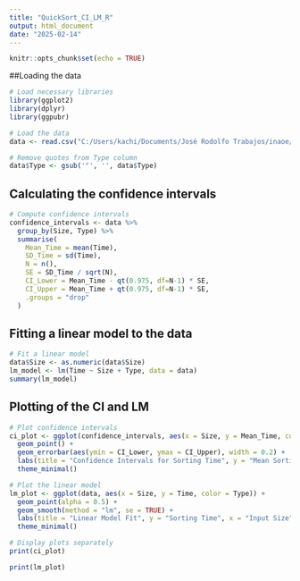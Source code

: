 ---
title: "QuickSort_CI_LM_R"
output: html_document
date: "2025-02-14"
---

```{r setup, include=FALSE}
knitr::opts_chunk$set(echo = TRUE)
```
##Loading the data
```{r}
# Load necessary libraries
library(ggplot2)
library(dplyr)
library(ggpubr)

# Load the data
data <- read.csv("C:/Users/kachi/Documents/José Rodolfo Trabajos/inaoe/UGA/Recherche Metodology/QuickSort/measurements_03_47.csv")

# Remove quotes from Type column
data$Type <- gsub('"', '', data$Type)

```
## Calculating the confidence intervals
```{r}
# Compute confidence intervals
confidence_intervals <- data %>%
  group_by(Size, Type) %>%
  summarise(
    Mean_Time = mean(Time),
    SD_Time = sd(Time),
    N = n(),
    SE = SD_Time / sqrt(N),
    CI_Lower = Mean_Time - qt(0.975, df=N-1) * SE,
    CI_Upper = Mean_Time + qt(0.975, df=N-1) * SE,
    .groups = "drop"
  )

```
## Fitting a linear model to the data
```{r}
# Fit a linear model
data$Size <- as.numeric(data$Size)
lm_model <- lm(Time ~ Size + Type, data = data)
summary(lm_model)
```
## Plotting of the CI and LM
```{r}
# Plot confidence intervals
ci_plot <- ggplot(confidence_intervals, aes(x = Size, y = Mean_Time, color = Type)) +
  geom_point() +
  geom_errorbar(aes(ymin = CI_Lower, ymax = CI_Upper), width = 0.2) +
  labs(title = "Confidence Intervals for Sorting Time", y = "Mean Sorting Time", x = "Input Size") +
  theme_minimal()

# Plot the linear model
lm_plot <- ggplot(data, aes(x = Size, y = Time, color = Type)) +
  geom_point(alpha = 0.5) +
  geom_smooth(method = "lm", se = TRUE) +
  labs(title = "Linear Model Fit", y = "Sorting Time", x = "Input Size") +
  theme_minimal()

# Display plots separately
print(ci_plot)

```
```{r}
print(lm_plot)
```


